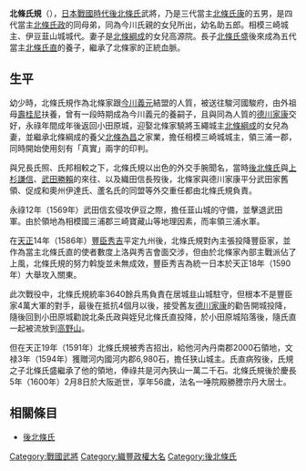{{Japanese|japanese=北条氏規|kana=ほうじょう うじのり|romaji=Hōjō Ujinori|}}
'''北條氏規'''（{{bd|1545年||1600年|3月22日}}），[[日本戰國時代|日本戰國時代]][[後北條氏|後北條氏]]武將，乃是三代當主[[北條氏康|北條氏康]]的五男，是四代當主[[北條氏政|北條氏政]]的同母弟，同為今川氏親的女兒所出，幼名助五郎。相模三崎城主、伊豆韮山城城代。妻子是[[北條綱成|北條綱成]]的女兒高源院。長子[[北條氏盛|北條氏盛]]後來成為五代當主[[北條氏直|北條氏直]]的養子，繼承了北條家的正統血脈。

==生平==
幼少時，北條氏規作為北條家跟[[今川義元|今川義元]]結盟的人質，被送往駿河國駿府，由外祖母[[壽桂尼|壽桂尼]]扶養，曾有一段時期成為今川義元的養嗣子，且與同為人質的[[德川家康|德川家康]]交好，永祿年間成年後返回小田原城，迎娶北條家驍將玉繩城主[[北條綱成|北條綱成]]的女兒為妻，並繼承北條綱成的養父[[北條為昌|北條為昌]]之家業，擔任相模三崎城城主，領三浦一郡，同時開始使用刻有「真實」兩字的印判。

與兄長氏照、氏邦相較之下，北條氏規以出色的外交手腕聞名，當時[[後北條氏|後北條氏]]與[[上杉謙信|上杉謙信]]、[[武田勝賴|武田勝賴]]的來往、以及織田信長歿後，北條家與德川家康平分武田家舊領、促成和奧州伊達氏、蘆名氏的同盟等外交重任都由北條氏規負責。

永祿12年（1569年）武田信玄侵攻伊豆之際，擔任韮山城的守備，並擊退武田軍。由於領地為相模國三浦郡三崎寶藏山等地理因素，而率領三浦水軍。

在[[天正_(日本)|天正]]14年（1586年）[[豐臣秀吉|豐臣秀吉]]平定九州後，北條氏規對內主張投降豐臣家，並作為當主北條氏直的使者數度上洛與秀吉會面交涉，但由於北條家內部主戰派佔了上風，北條氏規的努力斡旋並未無成效，豐臣秀吉為統一日本於天正18年（1590年）大舉攻入關東。

此次戰役中，北條氏規統率3640餘兵馬負責在居城韭山城駐守，但根本不是豐臣家4萬大軍的對手，最後在抵抗4個月以後，接受舊友[[德川家康|德川家康]]的勸告開城投降，隨後回到小田原城勸說北条氏政與姪兒北條氏直投降，於小田原城陷落後，隨氏直一起被流放到[[高野山|高野山]]。

但在天正19年（1591年）北條氏規被秀吉招出，給他河內丹南郡2000石領地，文禄3年（1594年）獲贈河内國河内郡6,980石，擔任狭山城主。氏直病歿後，氏規之子北條氏盛繼承了他的領地，俸祿共是河內狹山一萬二千石。北條氏規後於慶長5年（1600年）2月8日於大阪逝世，享年56歲，法名一唾院殿勝謄宗丹大居士。

== 相關條目 ==
*[[後北條氏|後北條氏]]

{{後北條氏歷代當主|[[後北條氏|河內北條家]]|1591年－1600年|第1代}}

{{Samurai-stub}}
{{DEFAULTSORT:Houjou Ujinori}}
[[Category:戰國武將|Category:戰國武將]]
[[Category:織豐政權大名|Category:織豐政權大名]]
[[Category:後北條氏|Category:後北條氏]]